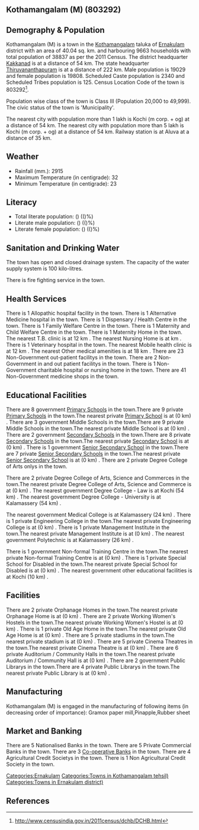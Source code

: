{{Infobox settlement
| name=Kothamangalam (M)
| native_name=
| native_name_lang=
| other_name=
| nickname=
| settlement_type=Town
| image_skyline=
| image_alt=
| image_caption=
| pushpin_map=India Kerala
| pushpin_label_position=right
| pushpin_map_alt=
| pushpin_map_caption=Location in Kerala, India
| latd=
| latm=
| lats=
| latNS=
| longd=
| longm=
| longs=
| longEW=
| coordinates_display=inline,title
| subdivision_type=Country
| subdivision_name={{flag|India}}
| subdivision_type1=[[States and territories of India|State]]
| subdivision_name1=Kerala 
| subdivision_type2=[[List of districts of India|District]]
| subdivision_name2=Ernakulam
| subdivision_type3=Tahsil
| subdivision_name3=Kothamangalam
| website=
| established_title=<!-- Established -->
| established_date=
| founder=
| named_for=
| government_type=
| governing_body=
| unit_pref=Metric
| area_footnotes=
| area_rank=
| area_total_km2=40.04
| elevation_footnotes=
| elevation_m=
| population_total=38837
| population_as_of=2011
| population_rank=
| population_density_km2=969
| population_demonym=
| population_footnotes=
| demographics_type1=Languages=
| demographics1_title1=Official=
| demographics1_info1=[[Malayalam language|Malayalam]]
| timezone1=[[Indian Standard Time|IST]]
| utc_offset1==+5:30
| postal_code_type=[[Postal Index Number|PIN]]
| postal_code=
| area_code_type=Telephone code
| area_code=
| registration_plate=
| blank1_name_sec1=Nearest city
| blank1_info_sec1=[[Kochi (m corp. + og) ]]
| blank2_name_sec1=[[Human sex ratio|Sex ratio]]
| blank2_info_sec1=1040
| blank3_name_sec1=Literacy
| blank3_info_sec1=()%
| blank1_name_sec2=[[2011 Census of India|2011 census]] code
| blank1_info_sec2=803292
| footnotes=
}}

== Kothamangalam (M) (803292) ==

== Demography & Population ==

Kothamangalam (M) is a town in the [[Kothamangalam]] taluka of [[Ernakulam]] district with an area of 40.04 sq. km. and harbouring 9663 households with total population of 38837 as per the 2011 Census. The district headquarter [[Kakkanad]] is at a distance of 54 km. The state headquarter [[Thiruvananthapuram]] is at a distance of 222 km. Male population is 19029 and female population is 19808. Scheduled Caste population is 2340 and Scheduled Tribes population is 125. Census Location Code of the town is 803292<ref>http://www.censusindia.gov.in/2011census/dchb/DCHB.html</ref>.

Population wise class of the town is Class III (Population 20,000 to 49,999).
The civic status of the town is 'Municipality'.

The nearest city with population more than 1 lakh is Kochi (m corp. + og)  at a distance of 54 km. The nearest city with population more than 5 lakh is Kochi (m corp. + og)  at a distance of 54 km. Railway station is at Aluva at a distance of 35 km.


== Weather ==  
* Rainfall (mm.): 2915 
* Maximum Temperature (in centigrade): 32
* Minimum Temperature (in centigrade): 23


== Literacy ==  
* Total literate population: () (()%)
* Literate male population: () (()%)
* Literate female population: () (()%)


== Sanitation and Drinking Water ==  
The town has open and closed drainage system.
The capacity of the water supply system is 100 kilo-litres.

There is fire fighting service in the town.


== Health Services ==
There is 1 Allopathic hospital facility in the town.
There is 1 Alternative Medicine hospital in the town.
There is 1 Dispensary / Health Centre in the town.
There is 1 Family Welfare Centre in the town.
There is 1 Maternity and Child Welfare Centre in the town.
There is 1 Maternity Home in the town.
The nearest T.B. clinic is at 12 km .
The nearest Nursing Home is at  km .
There is 1 Veterinary hospital in the town.
The nearest Mobile health clinic is at 12 km .
The nearest Other medical amenities is at 18 km .
There are 23 Non-Government out-patient facilitys in the town.
There are 2 Non-Government in and out patient facilitys in the town.
There is 1 Non-Government charitable hospital or nursing home in the town.
There are 41 Non-Government medicine shops in the town.


== Educational Facilities ==
There are 8 government [[Primary School]]s in the town.There are 9 private [[Primary School]]s in the town.The nearest private [[Primary School]] is at  (0 km) .
There are 3 government Middle Schools in the town.There are 9 private Middle Schools in the town.The nearest private Middle School is at  (0 km) .
There are 2 government [[Secondary School]]s in the town.There are 8 private [[Secondary School]]s in the town.The nearest private [[Secondary School]] is at  (0 km) .
There is 1 government [[Senior Secondary School]] in the town.There are 7 private [[Senior Secondary School]]s in the town.The nearest private [[Senior Secondary School]] is at  (0 km) .
There are 2 private Degree College of Arts onlys in the town. 
 
 
 
 
There are 2 private Degree College of Arts, Science and Commerces in the town.The nearest private Degree College of Arts, Science and Commerce is at  (0 km) .
The nearest government Degree College - Law is at Kochi (54 km) .
The nearest government Degree College - University is at Kalamassery (54 km) .
 
The nearest government Medical College is at Kalamassery (24 km) .
There is 1 private Engineering College in the town.The nearest private Engineering College is at  (0 km) .
There is 1 private Management Institute in the town.The nearest private Management Institute is at  (0 km) .
The nearest government Polytechnic is at Kalamassery (26 km) .
 
There is 1 government Non-formal Training Centre in the town.The nearest private Non-formal Training Centre is at  (0 km) .
There is 1 private Special School for Disabled in the town.The nearest private Special School for Disabled is at  (0 km) .
The nearest government other educational facilities is at Kochi (10 km) .


== Facilities ==
There are 2 private Orphanage Homes in the town.The nearest private Orphanage Home is at  (0 km) .
There are 2 private Working Women's Hostels in the town.The nearest private Working Women's Hostel is at  (0 km) .
There is 1 private Old Age Home in the town.The nearest private Old Age Home is at  (0 km) .
There are 5 private stadiums in the town.The nearest private stadium is at  (0 km) .
There are 5 private Cinema Theatres in the town.The nearest private Cinema Theatre is at  (0 km) .
There are 6 private Auditorium / Community Halls in the town.The nearest private Auditorium / Community Hall is at  (0 km) .
There are 2 government Public Librarys in the town.There are 4 private Public Librarys in the town.The nearest private Public Library is at  (0 km) .


== Manufacturing ==
Kothamangalam (M) is engaged in the manufacturing of following items (in decreasing order of importance): Gramox paper mill,Pinapple,Rubber sheet


== Market and Banking ==
There are 5 Nationalised Banks in the town.
There are 5 Private Commercial Banks in the town.
There are 3 [[Co-operative Bank]]s in the town.
There are 4 Agricultural Credit Societys in the town.
There is 1 Non Agricultural Credit Society in the town.


[[Categories:Ernakulam]]
[[Categories:Towns in Kothamangalam tehsil)]]
[[Categories:Towns in Ernakulam district)]]


== References ==
{{Reflist}}


